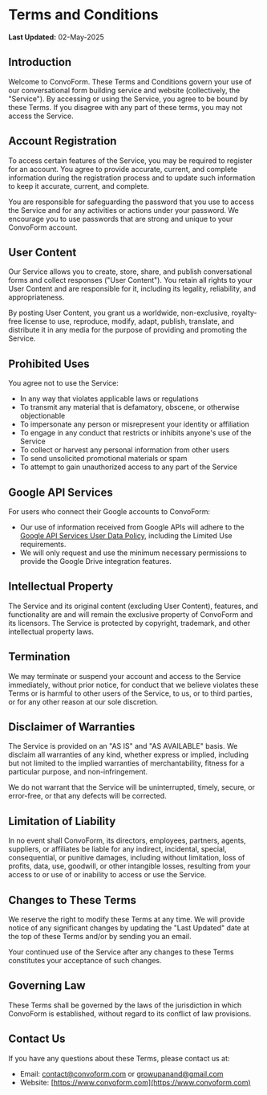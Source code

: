  <div className="w-screen">
<div className="container mx-auto max-w-[800px] p-10">

# Terms and Conditions

**Last Updated:** 02-May-2025

## Introduction

Welcome to ConvoForm. These Terms and Conditions govern your use of our conversational form building service and website (collectively, the "Service"). By accessing or using the Service, you agree to be bound by these Terms. If you disagree with any part of these terms, you may not access the Service.

## Account Registration

To access certain features of the Service, you may be required to register for an account. You agree to provide accurate, current, and complete information during the registration process and to update such information to keep it accurate, current, and complete.

You are responsible for safeguarding the password that you use to access the Service and for any activities or actions under your password. We encourage you to use passwords that are strong and unique to your ConvoForm account.

## User Content

Our Service allows you to create, store, share, and publish conversational forms and collect responses ("User Content"). You retain all rights to your User Content and are responsible for it, including its legality, reliability, and appropriateness.

By posting User Content, you grant us a worldwide, non-exclusive, royalty-free license to use, reproduce, modify, adapt, publish, translate, and distribute it in any media for the purpose of providing and promoting the Service.

## Prohibited Uses

You agree not to use the Service:
- In any way that violates applicable laws or regulations
- To transmit any material that is defamatory, obscene, or otherwise objectionable
- To impersonate any person or misrepresent your identity or affiliation
- To engage in any conduct that restricts or inhibits anyone's use of the Service
- To collect or harvest any personal information from other users
- To send unsolicited promotional materials or spam
- To attempt to gain unauthorized access to any part of the Service

## Google API Services

For users who connect their Google accounts to ConvoForm:
- Our use of information received from Google APIs will adhere to the [Google API Services User Data Policy](https://developers.google.com/terms/api-services-user-data-policy), including the Limited Use requirements.
- We will only request and use the minimum necessary permissions to provide the Google Drive integration features.

## Intellectual Property

The Service and its original content (excluding User Content), features, and functionality are and will remain the exclusive property of ConvoForm and its licensors. The Service is protected by copyright, trademark, and other intellectual property laws.

## Termination

We may terminate or suspend your account and access to the Service immediately, without prior notice, for conduct that we believe violates these Terms or is harmful to other users of the Service, to us, or to third parties, or for any other reason at our sole discretion.

## Disclaimer of Warranties

The Service is provided on an "AS IS" and "AS AVAILABLE" basis. We disclaim all warranties of any kind, whether express or implied, including but not limited to the implied warranties of merchantability, fitness for a particular purpose, and non-infringement.

We do not warrant that the Service will be uninterrupted, timely, secure, or error-free, or that any defects will be corrected.

## Limitation of Liability

In no event shall ConvoForm, its directors, employees, partners, agents, suppliers, or affiliates be liable for any indirect, incidental, special, consequential, or punitive damages, including without limitation, loss of profits, data, use, goodwill, or other intangible losses, resulting from your access to or use of or inability to access or use the Service.

## Changes to These Terms

We reserve the right to modify these Terms at any time. We will provide notice of any significant changes by updating the "Last Updated" date at the top of these Terms and/or by sending you an email.

Your continued use of the Service after any changes to these Terms constitutes your acceptance of such changes.

## Governing Law

These Terms shall be governed by the laws of the jurisdiction in which ConvoForm is established, without regard to its conflict of law provisions.

## Contact Us

If you have any questions about these Terms, please contact us at:

- Email: [contact@convoform.com](mailto:contact@convoform.com) or [growupanand@gmail.com](mailto:growupanand@gmail.com)
- Website: [https://www.convoform.com](https://www.convoform.com)

</div>
</div>